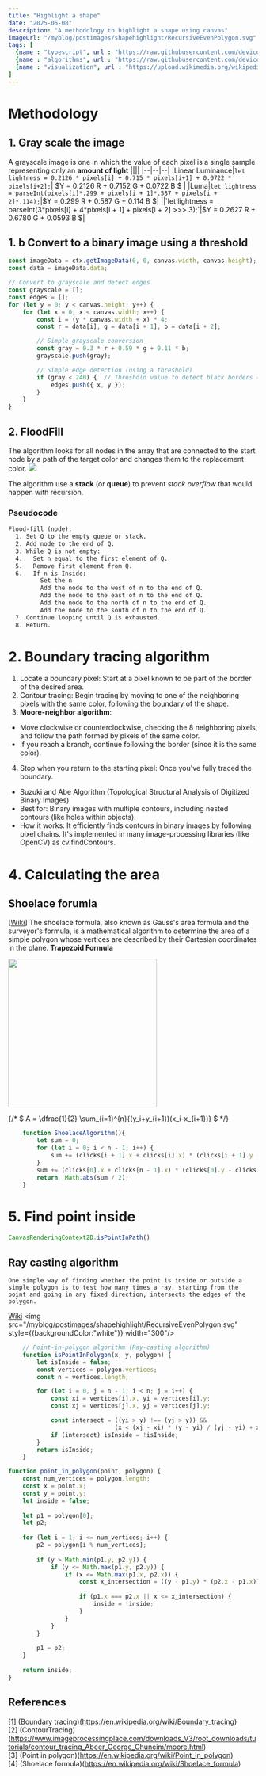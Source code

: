 ```yaml
---
title: "Highlight a shape"
date: "2025-05-08"
description: "A methodology to highlight a shape using canvas"
imageUrl: "/myblog/postimages/shapehighlight/RecursiveEvenPolygon.svg"
tags: [
  {name : "typescript", url : "https://raw.githubusercontent.com/devicons/devicon/master/icons/postgresql/postgresql-original-wordmark.svg"},
  {name : "algorithms", url : "https://raw.githubusercontent.com/devicons/devicon/master/icons/react/react-original-wordmark.svg"},
  {name : "visualization", url : "https://upload.wikimedia.org/wikipedia/commons/c/c3/Python-logo-notext.svg"}
]
---
```


# Methodology
## 1. Gray scale the image
A grayscale image is one in which the value of each pixel is a single sample representing only an **amount of light**
||||
|--|--|--|
|Linear Luminance|`let lightness = 0.2126 * pixels[i] + 0.715 * pixels[i+1] + 0.0722 * pixels[i+2];`| $Y = 0.2126 R + 0.7152 G + 0.0722 B $ |
|Luma|`let lightness = parseInt(pixels[i]*.299 + pixels[i + 1]*.587 + pixels[i + 2]*.114);`|$Y = 0.299 R + 0.587 G + 0.114 B $|
||`let lightness = parseInt(3*pixels[i] + 4*pixels[i + 1] + pixels[i + 2] >>> 3);`|$Y = 0.2627 R + 0.6780 G + 0.0593 B $|

## 1. b Convert to a binary image using a threshold
```js
const imageData = ctx.getImageData(0, 0, canvas.width, canvas.height);
const data = imageData.data;

// Convert to grayscale and detect edges
const grayscale = [];
const edges = [];
for (let y = 0; y < canvas.height; y++) {
    for (let x = 0; x < canvas.width; x++) {
        const i = (y * canvas.width + x) * 4;
        const r = data[i], g = data[i + 1], b = data[i + 2];

        // Simple grayscale conversion
        const gray = 0.3 * r + 0.59 * g + 0.11 * b;
        grayscale.push(gray);

        // Simple edge detection (using a threshold)
        if (gray < 240) {  // Threshold value to detect black borders (128 Default)
            edges.push({ x, y });
        }
    }
}
```
## 2. FloodFill
The algorithm looks for all nodes in the array that are connected to the start node by a path of the target color and changes them to the replacement color.
<img src="/myblog/postimages/shapehighlight/Recursive_Flood_Fill_4_(aka).gif"/>

The algorithm use a  **stack** (or **queue**) to prevent *stack overflow* that would happen with recursion.
### Pseudocode
```txt
Flood-fill (node):
  1. Set Q to the empty queue or stack.
  2. Add node to the end of Q.
  3. While Q is not empty:
  4.   Set n equal to the first element of Q.
  5.   Remove first element from Q.
  6.   If n is Inside:
         Set the n
         Add the node to the west of n to the end of Q.
         Add the node to the east of n to the end of Q.
         Add the node to the north of n to the end of Q.
         Add the node to the south of n to the end of Q.
  7. Continue looping until Q is exhausted.
  8. Return.
  ```
# 2. Boundary tracing algorithm
1. Locate a boundary pixel: Start at a pixel known to be part of the border of the desired area.
2. Contour tracing: Begin tracing by moving to one of the neighboring pixels with the same color, following the boundary of the shape.
3. **Moore-neighbor algorithm**:
- Move clockwise or counterclockwise, checking the 8 neighboring pixels, and follow the path formed by pixels of the same color.
- If you reach a branch, continue following the border (since it is the same color).
4. Stop when you return to the starting pixel: Once you've fully traced the boundary.

- Suzuki and Abe Algorithm (Topological Structural Analysis of Digitized Binary Images)
- Best for: Binary images with multiple contours, including nested contours (like holes within objects).
- How it works: It efficiently finds contours in binary images by following pixel chains. It's implemented in many image-processing libraries (like OpenCV) as cv.findContours.

# 4. Calculating the area
## Shoelace forumla

[[Wiki](https://en.wikipedia.org/wiki/Shoelace_formula)] The shoelace formula, also known as Gauss's area formula and the surveyor's formula, is a mathematical algorithm to determine the area of a simple polygon whose vertices are described by their Cartesian coordinates in the plane.
**Trapezoid Formula**


<div style={{display:"flex", gap:"3rem"}}>
<img src="/myblog/postimages/shapehighlight/Trapez-formel-prinz.svg.png" style={{backgroundColor:"white"}} width="300"/>
<div>

{/* $ A = \dfrac{1}{2} \sum_{i=1}^{n}{(y_i+y_{i+1})(x_i-x_{i+1})} $ */}


```js
    function ShoelaceAlgorithm(){
        let sum = 0;
        for (let i = 0; i < n - 1; i++) {
            sum += (clicks[i + 1].x + clicks[i].x) * (clicks[i + 1].y - clicks[i].y)
        }
        sum += (clicks[0].x + clicks[n - 1].x) * (clicks[0].y - clicks[n - 1].y)
        return  Math.abs(sum / 2);
    }
```
</div></div>

# 5. Find point inside
```js 
CanvasRenderingContext2D.isPointInPath()
```
## Ray casting algorithm
    One simple way of finding whether the point is inside or outside a simple polygon is to test how many times a ray, starting from the point and going in any fixed direction, intersects the edges of the polygon. 
[Wiki](https://en.wikipedia.org/wiki/Point_in_polygon)
<img src="/myblog/postimages/shapehighlight/RecursiveEvenPolygon.svg" style={{backgroundColor:"white"}} width="300"/>
```js
    // Point-in-polygon algorithm (Ray-casting algorithm)
    function isPointInPolygon(x, y, polygon) {
        let isInside = false;
        const vertices = polygon.vertices;
        const n = vertices.length;

        for (let i = 0, j = n - 1; i < n; j = i++) {
            const xi = vertices[i].x, yi = vertices[i].y;
            const xj = vertices[j].x, yj = vertices[j].y;

            const intersect = ((yi > y) !== (yj > y)) &&
                              (x < (xj - xi) * (y - yi) / (yj - yi) + xi);
            if (intersect) isInside = !isInside;
        }
        return isInside;
    }
```
```js
function point_in_polygon(point, polygon) {
    const num_vertices = polygon.length;
    const x = point.x;
    const y = point.y;
    let inside = false;
 
    let p1 = polygon[0];
    let p2;
 
    for (let i = 1; i <= num_vertices; i++) {
        p2 = polygon[i % num_vertices];
 
        if (y > Math.min(p1.y, p2.y)) {
            if (y <= Math.max(p1.y, p2.y)) {
                if (x <= Math.max(p1.x, p2.x)) {
                    const x_intersection = ((y - p1.y) * (p2.x - p1.x)) / (p2.y - p1.y) + p1.x;
 
                    if (p1.x === p2.x || x <= x_intersection) {
                        inside = !inside;
                    }
                }
            }
        }
 
        p1 = p2;
    }
 
    return inside;
}
```

## References

<a id="1">[1]</a> (Boundary tracing)(https://en.wikipedia.org/wiki/Boundary_tracing)  
<a id="1">[2]</a> (ContourTracing)(https://www.imageprocessingplace.com/downloads_V3/root_downloads/tutorials/contour_tracing_Abeer_George_Ghuneim/moore.html)  
<a id="1">[3]</a> (Point in polygon)(https://en.wikipedia.org/wiki/Point_in_polygon)  
<a id="1">[4]</a> (Shoelace formula)(https://en.wikipedia.org/wiki/Shoelace_formula)  


